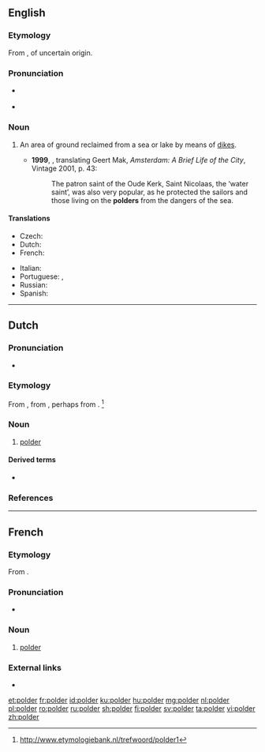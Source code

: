 ==English==

===Etymology===
From {{etyl|nl|en}} {{m|nl|polder}}, of uncertain origin.

===Pronunciation===
* {{a|UK}} {{IPA|/ˈpəʊldə/|/ˈpɒldə/|lang=en}}
* {{rhymes|əʊldə(r)|lang=en}}

===Noun===
{{en-noun}}

# {{lb|en|geography}} An area of ground reclaimed from a sea or lake by means of [[dike]]s. {{defdate|from 17th c.}}
#* '''1999''', {{w|Philipp Blom}}, translating Geert Mak, ''Amsterdam: A Brief Life of the City'', Vintage 2001, p. 43:
#*: The patron saint of the Oude Kerk, Saint Nicolaas, the ‘water saint’, was also very popular, as he protected the sailors and those living on the '''polders''' from the dangers of the sea.

====Translations====
{{trans-top|area of ground reclaimed from a sea or lake by means of dikes}}
* Czech: {{t|cs|polder|m}}
* Dutch: {{t+|nl|polder|m}}
* French: {{t+|fr|polder|m}}
{{trans-mid}}
* Italian: {{t|it|polder|m}}
* Portuguese: {{t|pt|pólder|m}} {{qualifier|Portugal}}, {{t|pt|pôlder|m}} {{qualifier|Brazil}}
* Russian: {{t+|ru|по́льдер|m}}
* Spanish: {{t|es|pólder|m}}
{{trans-bottom}}

----

==Dutch==
{{wikipedia|lang=nl}}

===Pronunciation===
* {{audio|Nl-polder.ogg|Audio|lang=nl}}

===Etymology===
From {{inh|nl|dum|polre}}, from {{inh|nl|odt|polra}}, perhaps from {{m|odt|polla||A low ground elevation}}. <ref>http://www.etymologiebank.nl/trefwoord/polder1</ref>

===Noun===
{{nl-noun|m|-s|poldertje}}

# {{lb|nl|geography}} [[#English|polder]]

====Derived terms====
* {{l|nl|poldermolen}}

===References===
<references/>

----

==French==

===Etymology===
From {{etyl|nl|fr}} {{m|nl|polder}}.

===Pronunciation===
* {{IPA|/pɔl.dɛʁ/|lang=fr}}

===Noun===
{{fr-noun|m}}

# {{lb|fr|geography}} [[#English|polder]]

===External links===
* {{R:TLFi}}

[[et:polder]]
[[fr:polder]]
[[id:polder]]
[[ku:polder]]
[[hu:polder]]
[[mg:polder]]
[[nl:polder]]
[[pl:polder]]
[[ro:polder]]
[[ru:polder]]
[[sh:polder]]
[[fi:polder]]
[[sv:polder]]
[[ta:polder]]
[[vi:polder]]
[[zh:polder]]